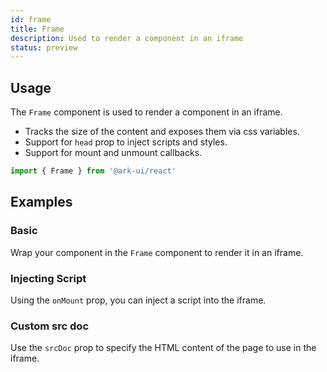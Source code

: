 ```yaml
---
id: frame
title: Frame
description: Used to render a component in an iframe
status: preview
---
```


<ComponentPreview id="Frame" />

## Usage

The `Frame` component is used to render a component in an iframe.

- Tracks the size of the content and exposes them via css variables.
- Support for `head` prop to inject scripts and styles.
- Support for mount and unmount callbacks.

```jsx
import { Frame } from '@ark-ui/react'
```

## Examples

### Basic

Wrap your component in the `Frame` component to render it in an iframe.

<Example component="frame" id="basic" />

### Injecting Script

Using the `onMount` prop, you can inject a script into the iframe.

<Example component="frame" id="script" />

### Custom src doc

Use the `srcDoc` prop to specify the HTML content of the page to use in the iframe.

<Example component="frame" id="src-doc" />

